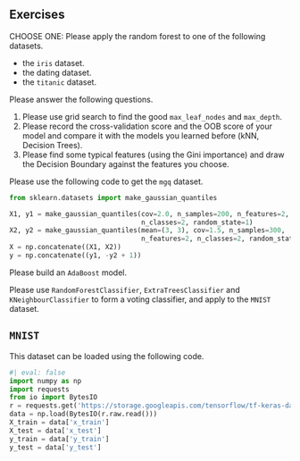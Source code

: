 ## Exercises



::: {#exr-}
CHOOSE ONE: Please apply the random forest to one of the following datasets.

- the `iris` dataset.
- the dating dataset.
- the `titanic` dataset.

Please answer the following questions.

1. Please use grid search to find the good `max_leaf_nodes` and `max_depth`.
2. Please record the cross-validation score and the OOB score of your model and compare it with the models you learned before (kNN, Decision Trees). 
3. Please find some typical features (using the Gini importance) and draw the Decision Boundary against the features you choose. 
:::





::: {#exr-}

Please use the following code to get the `mgq` dataset.

```python
from sklearn.datasets import make_gaussian_quantiles

X1, y1 = make_gaussian_quantiles(cov=2.0, n_samples=200, n_features=2,
                                 n_classes=2, random_state=1)
X2, y2 = make_gaussian_quantiles(mean=(3, 3), cov=1.5, n_samples=300,
                                 n_features=2, n_classes=2, random_state=1)
X = np.concatenate((X1, X2))
y = np.concatenate((y1, -y2 + 1))
```
Please build an `AdaBoost` model.
:::


::: {#exr-}

Please use `RandomForestClassifier`, `ExtraTreesClassifier` and `KNeighbourClassifier` to form a voting classifier, and apply to the `MNIST` dataset. 


:::



::: {.callout-note}
# `MNIST`

This dataset can be loaded using the following code.

```python
#| eval: false
import numpy as np
import requests
from io import BytesIO
r = requests.get('https://storage.googleapis.com/tensorflow/tf-keras-datasets/mnist.npz', stream = True) 
data = np.load(BytesIO(r.raw.read()))
X_train = data['x_train']
X_test = data['x_test']
y_train = data['y_train']
y_test = data['y_test']
```

:::